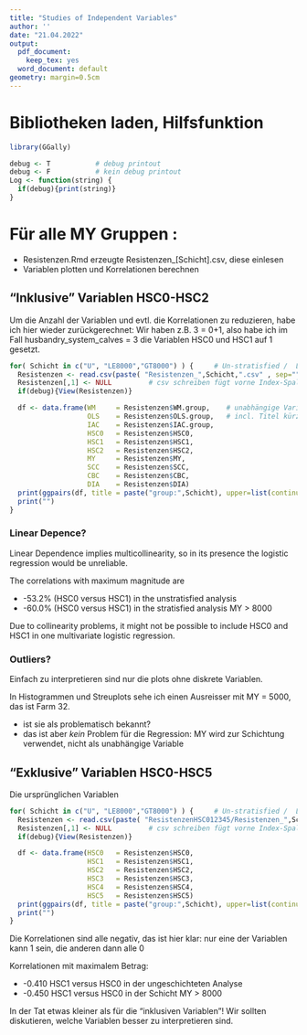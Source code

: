 ```yaml
---
title: "Studies of Independent Variables"
author: ''
date: "21.04.2022"
output:
  pdf_document:
    keep_tex: yes
  word_document: default
geometry: margin=0.5cm
---
```


# Bibliotheken laden, Hilfsfunktion

```r
library(GGally)

debug <- T           # debug printout
debug <- F           # kein debug printout
Log <- function(string) {
  if(debug){print(string)}  
}
```

# Für alle MY Gruppen :

- Resistenzen.Rmd erzeugte Resistenzen_[Schicht].csv, diese einlesen
- Variablen plotten und Korrelationen berechnen

## "Inklusive" Variablen HSC0-HSC2

Um die Anzahl der Variablen und evtl. die Korrelationen zu reduzieren, habe ich hier wieder zurückgerechnet: Wir haben z.B. 3 = 0+1, also habe ich im Fall husbandry_system_calves = 3 die Variablen HSC0 und HSC1 auf 1 gesetzt.

```r
for( Schicht in c("U", "LE8000","GT8000") ) {     # Un-stratisfied /  Less than or Equal to 8000 / Greater Than 8000 
  Resistenzen <- read.csv(paste( "Resistenzen_",Schicht,".csv" , sep="" ) )
  Resistenzen[,1] <- NULL         # csv schreiben fügt vorne Index-Spalte an; diese entfernen             
  if(debug){View(Resistenzen)}

  df <- data.frame(WM     = Resistenzen$WM.group,    # unabhängige Variablen extrahieren
                   OLS    = Resistenzen$OLS.group,   # incl. Titel kürzen, sonst Platzprobleme ...
                   IAC    = Resistenzen$IAC.group, 
                   HSC0   = Resistenzen$HSC0,
                   HSC1   = Resistenzen$HSC1,
                   HSC2   = Resistenzen$HSC2,
                   MY     = Resistenzen$MY, 
                   SCC    = Resistenzen$SCC, 
                   CBC    = Resistenzen$CBC, 
                   DIA    = Resistenzen$DIA)
  print(ggpairs(df, title = paste("group:",Schicht), upper=list(continuos=wrap("cor",size=6))))
  print("")
}
```

### Linear Depence?

Linear Dependence implies multicollinearity, so in its presence the logistic regression would be unreliable.

The correlations with maximum magnitude are

- -53.2% (HSC0 versus HSC1) in the unstratisfied analysis 
- -60.0% (HSC0 versus HSC1) in the stratisfied analysis MY > 8000

Due to collinearity problems, it might not be possible to include HSC0 and HSC1 in one multivariate logistic regression.

### Outliers?

Einfach zu interpretieren sind nur die plots ohne diskrete Variablen. 

In Histogrammen und Streuplots sehe ich einen Ausreisser mit MY = 5000, das ist Farm 32. 

- ist sie als problematisch bekannt? 
- das ist aber *kein* Problem für die Regression: MY wird zur Schichtung verwendet, nicht als unabhängige Variable

## "Exklusive" Variablen HSC0-HSC5

Die ursprünglichen Variablen

```r
for( Schicht in c("U", "LE8000","GT8000") ) {     # Un-stratisfied /  Less than or Equal to 8000 / Greater Than 8000 
  Resistenzen <- read.csv(paste( "ResistenzenHSC012345/Resistenzen_",Schicht,".csv" , sep="" ) )
  Resistenzen[,1] <- NULL         # csv schreiben fügt vorne Index-Spalte an; diese entfernen             
  if(debug){View(Resistenzen)}

  df <- data.frame(HSC0   = Resistenzen$HSC0,
                   HSC1   = Resistenzen$HSC1,
                   HSC2   = Resistenzen$HSC2,
                   HSC3   = Resistenzen$HSC3,
                   HSC4   = Resistenzen$HSC4,
                   HSC5   = Resistenzen$HSC5)
  print(ggpairs(df, title = paste("group:",Schicht), upper=list(continuos=wrap("cor",size=6))))
  print("")
}
```

Die Korrelationen sind alle negativ, das ist hier klar: nur eine der Variablen kann 1 sein, die anderen dann alle 0

Korrelationen mit maximalem Betrag:

- -0.410 HSC1 versus HSC0 in der ungeschichteten Analyse
- -0.450 HSC1 versus HSC0 in der Schicht MY > 8000

In der Tat etwas kleiner als für die "inklusiven Variablen"! Wir sollten diskutieren, welche Variablen besser zu interpretieren sind.

